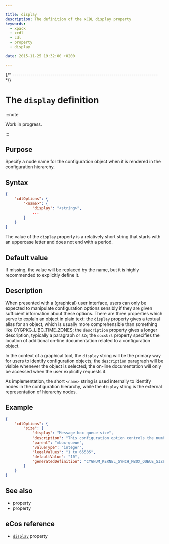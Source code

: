 ```yaml
---

title: display
description: The definition of the xCDL display property
keywords:
  - xpack
  - xcdl
  - cdl
  - property
  - display

date: 2015-11-25 19:32:00 +0200

---
```



{/* ------------------------------------------------------------------------ */}

# The `display` definition

:::note

Work in progress.

:::

## Purpose

Specify a node name for the configuration object when it is rendered in the configuration hierarchy.

## Syntax

```json {4}
{
    "cdlOptions": {
        "<name>": {
            "display": "<string>",
            ...
        }
    }
}
```

The value of the `display` property is a relatively short string that starts with an uppercase letter and does not end with a period.

## Default value

If missing, the value will be replaced by the name, but it is highly recommended to explicitly define it.

## Description

When presented with a (graphical) user interface, users can only be expected to manipulate configuration options sensibly if they are given sufficient information about these options. There are three properties which serve to explain an object in plain text: the `display` property gives a textual alias for an object, which is usually more comprehensible than something like CYGPKG_LIBC_TIME_ZONES; the `description` property gives a longer description, typically a paragraph or so; the `docsUrl` property specifies the location of additional on-line documentation related to a configuration object.

In the context of a graphical tool, the `display` string will be the primary way for users to identify configuration objects; the `description` paragraph will be visible whenever the object is selected; the on-line documentation will only be accessed when the user explicitly requests it.

As implementation, the short `<name>` string is used internally to identify nodes in the configuration hierarchy, while the `display` string is the external representation of hierarchy nodes.

## Example

```json {4}
{
    "cdlOptions": {
        "size": {
            "display": "Message box queue size",
            "description": "This configuration option controls the number of messages that can be queued in a message box before a non-blocking put() operation will fail or a blocking put() operation will block. The cost in memory is one pointer per message box for each possible message.",
            "parent": "mbox-queue",
            "valueType": "integer",
            "legalValues": "1 to 65535",
            "defaultValue": "10",
            "generatedDefinition": "CYGNUM_KERNEL_SYNCH_MBOX_QUEUE_SIZE"
        }
    }
}
```

## See also

- <MetadataPropertyLink name="description" /> property
- <MetadataPropertyLink name="docsUrl" /> property

## eCos reference

- [`display`](https://ecos.sourceware.org/docs-latest/cdl-guide/ref.display.html) property
